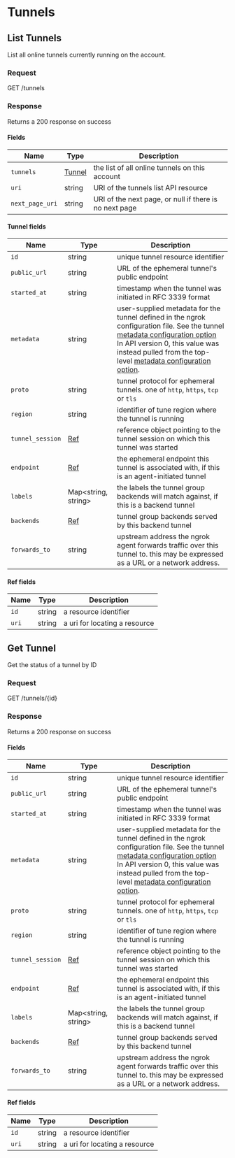 
# Tunnels

## List Tunnels

List all online tunnels currently running on the account.

### Request

GET /tunnels

<TunnelsListRequest />

### Response

Returns a 200 response on success

<TunnelsListResponse />

#### Fields

| Name            | Type                     | Description                                            |
| --------------- | ------------------------ | ------------------------------------------------------ |
| `tunnels`       | [Tunnel](#tunnel-fields) | the list of all online tunnels on this account         |
| `uri`           | string                   | URI of the tunnels list API resource                   |
| `next_page_uri` | string                   | URI of the next page, or null if there is no next page |

#### Tunnel fields

| Name             | Type                      | Description                                                                                                                                                                                                                                                                                                                                                                                                               |
| ---------------- | ------------------------- | ------------------------------------------------------------------------------------------------------------------------------------------------------------------------------------------------------------------------------------------------------------------------------------------------------------------------------------------------------------------------------------------------------------------------- |
| `id`             | string                    | unique tunnel resource identifier                                                                                                                                                                                                                                                                                                                                                                                         |
| `public_url`     | string                    | URL of the ephemeral tunnel's public endpoint                                                                                                                                                                                                                                                                                                                                                                             |
| `started_at`     | string                    | timestamp when the tunnel was initiated in RFC 3339 format                                                                                                                                                                                                                                                                                                                                                                |
| `metadata`       | string                    | user-supplied metadata for the tunnel defined in the ngrok configuration file. See the tunnel [metadata configuration option](https://ngrok.com/docs/secure-tunnels/ngrok-agent/reference/config#common-tunnel-configuration-properties) In API version 0, this value was instead pulled from the top-level [metadata configuration option](https://ngrok.com/docs/secure-tunnels/ngrok-agent/reference/config#metadata). |
| `proto`          | string                    | tunnel protocol for ephemeral tunnels. one of `http`, `https`, `tcp` or `tls`                                                                                                                                                                                                                                                                                                                                             |
| `region`         | string                    | identifier of tune region where the tunnel is running                                                                                                                                                                                                                                                                                                                                                                     |
| `tunnel_session` | [Ref](#ref-fields)        | reference object pointing to the tunnel session on which this tunnel was started                                                                                                                                                                                                                                                                                                                                          |
| `endpoint`       | [Ref](#ref-fields)        | the ephemeral endpoint this tunnel is associated with, if this is an agent-initiated tunnel                                                                                                                                                                                                                                                                                                                               |
| `labels`         | Map&lt;string, string&gt; | the labels the tunnel group backends will match against, if this is a backend tunnel                                                                                                                                                                                                                                                                                                                                      |
| `backends`       | [Ref](#ref-fields)        | tunnel group backends served by this backend tunnel                                                                                                                                                                                                                                                                                                                                                                       |
| `forwards_to`    | string                    | upstream address the ngrok agent forwards traffic over this tunnel to. this may be expressed as a URL or a network address.                                                                                                                                                                                                                                                                                               |

#### Ref fields

| Name  | Type   | Description                   |
| ----- | ------ | ----------------------------- |
| `id`  | string | a resource identifier         |
| `uri` | string | a uri for locating a resource |

## Get Tunnel

Get the status of a tunnel by ID

### Request

GET /tunnels/\{id\}

<TunnelsGetRequest />

### Response

Returns a 200 response on success

<TunnelsGetResponse />

#### Fields

| Name             | Type                      | Description                                                                                                                                                                                                                                                                                                                                                                                                               |
| ---------------- | ------------------------- | ------------------------------------------------------------------------------------------------------------------------------------------------------------------------------------------------------------------------------------------------------------------------------------------------------------------------------------------------------------------------------------------------------------------------- |
| `id`             | string                    | unique tunnel resource identifier                                                                                                                                                                                                                                                                                                                                                                                         |
| `public_url`     | string                    | URL of the ephemeral tunnel's public endpoint                                                                                                                                                                                                                                                                                                                                                                             |
| `started_at`     | string                    | timestamp when the tunnel was initiated in RFC 3339 format                                                                                                                                                                                                                                                                                                                                                                |
| `metadata`       | string                    | user-supplied metadata for the tunnel defined in the ngrok configuration file. See the tunnel [metadata configuration option](https://ngrok.com/docs/secure-tunnels/ngrok-agent/reference/config#common-tunnel-configuration-properties) In API version 0, this value was instead pulled from the top-level [metadata configuration option](https://ngrok.com/docs/secure-tunnels/ngrok-agent/reference/config#metadata). |
| `proto`          | string                    | tunnel protocol for ephemeral tunnels. one of `http`, `https`, `tcp` or `tls`                                                                                                                                                                                                                                                                                                                                             |
| `region`         | string                    | identifier of tune region where the tunnel is running                                                                                                                                                                                                                                                                                                                                                                     |
| `tunnel_session` | [Ref](#ref-fields)        | reference object pointing to the tunnel session on which this tunnel was started                                                                                                                                                                                                                                                                                                                                          |
| `endpoint`       | [Ref](#ref-fields)        | the ephemeral endpoint this tunnel is associated with, if this is an agent-initiated tunnel                                                                                                                                                                                                                                                                                                                               |
| `labels`         | Map&lt;string, string&gt; | the labels the tunnel group backends will match against, if this is a backend tunnel                                                                                                                                                                                                                                                                                                                                      |
| `backends`       | [Ref](#ref-fields)        | tunnel group backends served by this backend tunnel                                                                                                                                                                                                                                                                                                                                                                       |
| `forwards_to`    | string                    | upstream address the ngrok agent forwards traffic over this tunnel to. this may be expressed as a URL or a network address.                                                                                                                                                                                                                                                                                               |

#### Ref fields

| Name  | Type   | Description                   |
| ----- | ------ | ----------------------------- |
| `id`  | string | a resource identifier         |
| `uri` | string | a uri for locating a resource |

